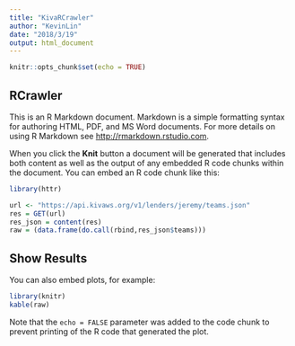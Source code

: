 ```yaml
---
title: "KivaRCrawler"
author: "KevinLin"
date: "2018/3/19"
output: html_document
---
```


```r
knitr::opts_chunk$set(echo = TRUE)
```

## RCrawler

This is an R Markdown document. Markdown is a simple formatting syntax for authoring HTML, PDF, and MS Word documents. For more details on using R Markdown see <http://rmarkdown.rstudio.com>.

When you click the **Knit** button a document will be generated that includes both content as well as the output of any embedded R code chunks within the document. You can embed an R code chunk like this:

```r
library(httr)

url <- "https://api.kivaws.org/v1/lenders/jeremy/teams.json"
res = GET(url)
res_json = content(res)
raw = (data.frame(do.call(rbind,res_json$teams)))
```

## Show Results

You can also embed plots, for example:

```r
library(knitr)
kable(raw)
```

Note that the `echo = FALSE` parameter was added to the code chunk to prevent printing of the R code that generated the plot.
